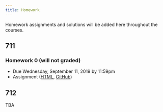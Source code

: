 ```yaml
---
title: Homework
---
```


Homework assignments and solutions will be added here throughout the courses. 

## 711 

### Homework 0 (will not graded)

  * Due Wednesday, September 11, 2019 by 11:59pm
  * Assignment ([HTML](https://jhu-advdatasci.github.io/2019/homeworks/hw0-assignment.html), [GitHub](https://github.com/jhu-advdatasci/2019/blob/master/homeworks/hw0-assignment.Rmd))


## 712

TBA